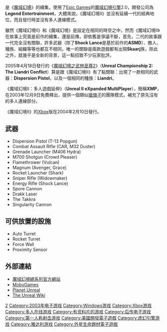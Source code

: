 {{noteTA
|T=zh-cn:虚幻II; zh-tw:魔域幻境II;
|G1=Games
}}
{{Infobox VG
| title = 魔域幻境II
| english = Unreal II: The Awakening
| image = File:UnrealIIbox.jpg
|developer = Legend Entertrainment
|publisher = [[GT_Interactive|GT Interactive]]
|engine = [[魔域幻境引擎|魔域幻境引擎]]2.0
|released = 2003年2月4日
|genre = [[第一人称射击游戏|FPS]]
|modes = [[單人遊戲|單人遊戲]], [[多人遊戲|多人遊戲]]
|platforms = [[Microsoft_Windows|Microsoft Windows]], [[Xbox|Xbox]]
}}
{{Vgname|魔域幻境II|en=Unreal II: The Awakening|cn=虚幻II|tw=魔域幻境II}}是《[[魔域幻境|魔域幻境]]》的續集，使用了[[Epic_Games|Epic Games]]的[[魔域幻境引擎|魔域幻境引擎]]2.0，開發公司為'''Legend Entertrainment'''，大體來說，《魔域幻境II》並沒有延續一代的經典地位，而且發行時並沒有多人連線模式。

雖然《魔域幻境II》和《魔域幻境》是設定在相同的時空之中，然而《魔域幻境II》在故事上究竟是前作的續集，還是前傳，卻依舊是爭議不斷，首先，二代的故事跟一代完全沒有關聯，許多武器（除了'''Shock Lance'''是基於前作的'''ASMD'''）、敵人、種族、組織等等也都互不相同，唯一的關聯是兩款遊戲都有出現'''Skaarj'''族，除此之外，就幾乎是全新的背景，這一點招致不少玩家批評。

2005年4月18日發行的《[[魔域幻境之武林至尊2|魔域幻境之武林至尊2]]》（'''Unreal Championship 2: The Liandri Conflict'''）算是跟《魔域幻境II》有了點關聯：出現了一款相同的武器：'''Dispersion Pistol'''，以及一個相同的種族：'''Liandri'''。

《魔域幻境II：多人遊戲延伸》（'''Unreal II eXpanded MultiPlayer'''），簡稱'''XMP'''，在2003年12月9日免費釋出，提供一個類似[[奪旗|搶旗子]]的團隊模式，補充了原先沒有的多人連線部分。

《魔域幻境II》的[[Xbox|Xbox]]版在2004年2月10日發行。

== 武器 ==
*Dispersion Pistol (T-13 Popgun)
*Combat Assault Rifle (CAR, M32 Duster)
*Grenade Launcher (M406 Hydra)
*M700 Shotgun (Crowd Pleaser)
*Flamethrower (Vulcan)
*Magnum (Avenger, Grace)
*Rocket Launcher (Shark)
*Sniper Rifle (Widowmaker)
*Energy Rifle (Shock Lance)
*Spore Cannon
*Drakk Laser
*The Takkra
*Singularity Cannon

== 可供放置的設施 ==
*Auto Turret
*Rocket Turret
*Force Wall
*Proximity Sensor

== 外部連結 ==
* [http://www.unreal.com/index.html 魔域幻境總系列官方網站]
* [http://www.mobygames.com/game/unreal-ii-the-awakening/ MobyGames]
* [https://web.archive.org/web/20070813205933/http://www.planetunreal.com/unreal2/ Planet Unreal]
* [https://web.archive.org/web/20060614070300/http://wiki.beyondunreal.com/wiki The Unreal Wiki]

{{魔域幻境}}

{{DEFAULTSORT:Unreal II, The Awakening}}
[[Category:魔域幻境系列|2]]
[[Category:2003年电子游戏|Category:2003年电子游戏]]
[[Category:Windows游戏|Category:Windows游戏]]
[[Category:Xbox游戏|Category:Xbox游戏]]
[[Category:多人在线游戏|Category:多人在线游戏]]
[[Category:有资料片的游戏|Category:有资料片的游戏]]
[[Category:后传电子游戏|Category:后传电子游戏]]
[[Category:第一人称射击游戏|Category:第一人称射击游戏]]
[[Category:美國開發電子遊戲|Category:美國開發電子遊戲]]
[[Category:虚幻引擎游戏|Category:虚幻引擎游戏]]
[[Category:雅达利游戏|Category:雅达利游戏]]
[[Category:外星生命題材電子遊戲|Category:外星生命題材電子遊戲]]